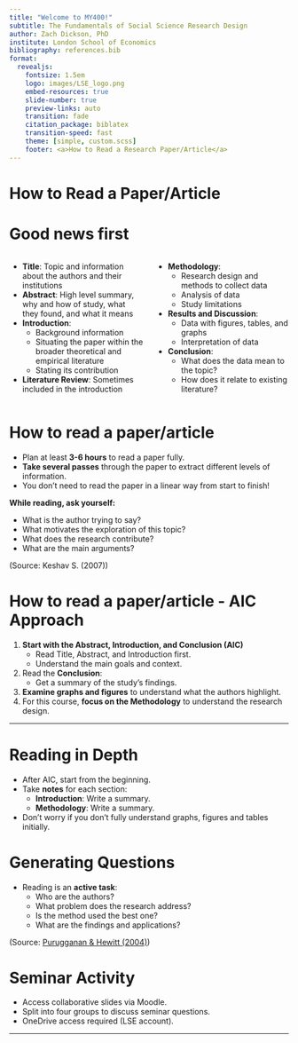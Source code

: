 ```yaml
---
title: "Welcome to MY400!"
subtitle: The Fundamentals of Social Science Research Design
author: Zach Dickson, PhD 
institute: London School of Economics
bibliography: references.bib
format:
  revealjs: 
    fontsize: 1.5em
    logo: images/LSE_logo.png
    embed-resources: true
    slide-number: true
    preview-links: auto
    transition: fade
    citation_package: biblatex
    transition-speed: fast
    theme: [simple, custom.scss]
    footer: <a>How to Read a Research Paper/Article</a>
---
```


# How to Read a Paper/Article



# Good news first

:::: {.columns}
::: {.column width="49%"}
- **Title**: Topic and information about the authors and their institutions
- **Abstract**: High level summary, why and how of study, what they found, and what it means
- **Introduction**: 
  - Background information
  - Situating the paper within the broader theoretical and empirical literature
  - Stating its contribution
- **Literature Review**: Sometimes included in the introduction
:::
::: {.column width="49%"}
- **Methodology**:
  - Research design and methods to collect data
  - Analysis of data
  - Study limitations
- **Results and Discussion**: 
  - Data with figures, tables, and graphs
  - Interpretation of data
- **Conclusion**: 
  - What does the data mean to the topic?
  - How does it relate to existing literature?
:::
::::


# How to read a paper/article

- Plan at least **3-6 hours** to read a paper fully.
- **Take several passes** through the paper to extract different levels of information.
- You don't need to read the paper in a linear way from start to finish!

**While reading, ask yourself:**

- What is the author trying to say?
- What motivates the exploration of this topic?
- What does the research contribute?
- What are the main arguments?

(Source: Keshav S. (2007))


# How to read a paper/article - AIC Approach

1. **Start with the Abstract, Introduction, and Conclusion (AIC)**
   - Read Title, Abstract, and Introduction first.
   - Understand the main goals and context.
2. Read the **Conclusion**:
   - Get a summary of the study's findings.
3. **Examine graphs and figures** to understand what the authors highlight.
4. For this course, **focus on the Methodology** to understand the research design.

---

# Reading in Depth

- After AIC, start from the beginning.
- Take **notes** for each section:
  - **Introduction**: Write a summary.
  - **Methodology**: Write a summary.
- Don't worry if you don’t fully understand graphs, figures and tables initially.


# Generating Questions

- Reading is an **active task**:
  - Who are the authors?
  - What problem does the research address?
  - Is the method used the best one?
  - What are the findings and applications?

(Source: [Purugganan & Hewitt (2004)](http://www.owlnet.rice.edu/~cainproj/courses/HowToReadSciArticle.pdf))



# Seminar Activity

- Access collaborative slides via Moodle.
- Split into four groups to discuss seminar questions.
- OneDrive access required (LSE account).

---

